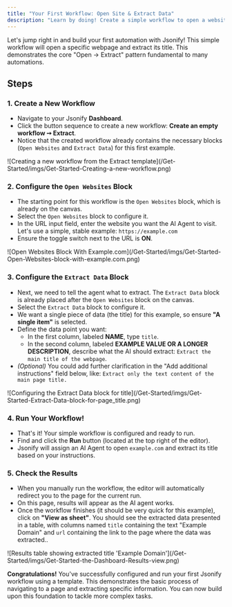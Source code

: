 ```yaml
---
title: "Your First Workflow: Open Site & Extract Data"
description: "Learn by doing! Create a simple workflow to open a website and extract its title."
---
```


Let's jump right in and build your first automation with Jsonify\! This simple workflow will open a specific webpage and extract its title. This demonstrates the core "Open -\> Extract" pattern fundamental to many automations.

## Steps

### 1. Create a New Workflow

- Navigate to your Jsonify **Dashboard**.
- Click the button sequence to create a new workflow: **Create an empty workflow ➙ Extract**.
- Notice that the created workflow already contains the necessary blocks (`Open Websites` and `Extract Data`) for this first example.

<Frame caption="Creating a new workflow from the Extract template">
  ![Creating a new workflow from the Extract template](/Get-Started/imgs/Get-Started-Creating-a-new-workflow.png)
</Frame>

### 2. Configure the `Open Websites` Block

- The starting point for this workflow is the `Open Websites` block, which is already on the canvas.
- Select the `Open Websites` block to configure it.
- In the URL input field, enter the website you want the AI Agent to visit. Let's use a simple, stable example: `https://example.com`
- Ensure the toggle switch next to the URL is **ON**.

<Frame caption="Configuring the Open Websites block with example.com">
  ![Open Websites Block With Example.com](/Get-Started/imgs/Get-Started-Open-Websites-block-with-example.com.png)
</Frame>

### 3. Configure the `Extract Data` Block

- Next, we need to tell the agent what to extract. The `Extract Data` block is already placed after the `Open Websites` block on the canvas.
- Select the `Extract Data` block to configure it.
- We want a single piece of data (the title) for this example, so ensure **"A single item"** is selected.
- Define the data point you want:
  - In the first column, labeled **NAME**, type `title`.
  - In the second column, labeled **EXAMPLE VALUE OR A LONGER DESCRIPTION**, describe what the AI should extract: `Extract the main title of the webpage`.
- _(Optional)_ You could add further clarification in the "Add additional instructions" field below, like: `Extract only the text content of the main page title.`

<Frame caption="Configuring the Extract Data block for title">
  ![Configuring the Extract Data block for title](/Get-Started/imgs/Get-Started-Extract-Data-block-for-page_title.png)
</Frame>

### 4. Run Your Workflow\!

- That's it\! Your simple workflow is configured and ready to run.
- Find and click the **Run** button (located at the top right of the editor).
- Jsonify will assign an AI Agent to open `example.com` and extract its title based on your instructions.

### 5. Check the Results

- When you manually run the workflow, the editor will automatically redirect you to the page for the current run.
- On this page, results will appear as the AI agent works.
- Once the workflow finishes (it should be very quick for this example), click on **"View as sheet"**. You should see the extracted data presented in a table, with columns named `title` containing the text "Example Domain" and `url` containing the link to the page where the data was extracted..

<Frame caption="Results table showing extracted page_title 'Example Domain'">
  ![Results table showing extracted title 'Example Domain'](/Get-Started/imgs/Get-Started-the-Dashboard-Results-view.png)
</Frame>

**Congratulations\!** You've successfully configured and run your first Jsonify workflow using a template. This demonstrates the basic process of navigating to a page and extracting specific information. You can now build upon this foundation to tackle more complex tasks.